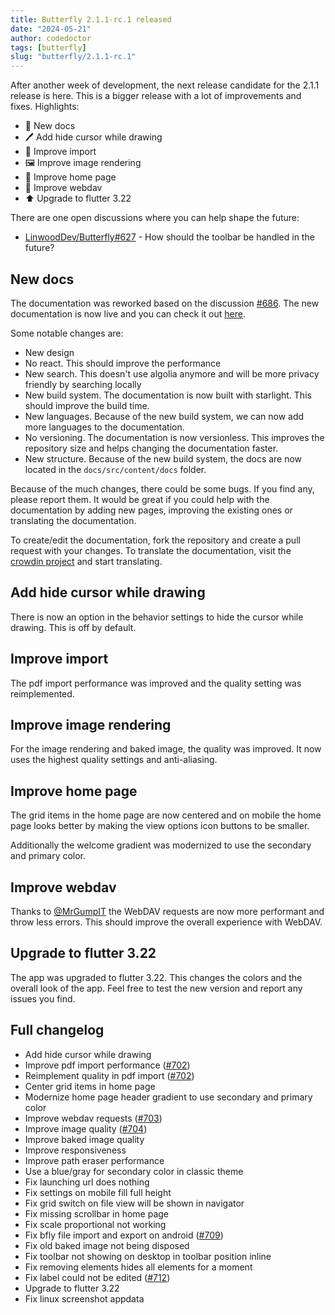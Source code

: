 ```yaml
---
title: Butterfly 2.1.1-rc.1 released
date: "2024-05-21"
author: codedoctor
tags: [butterfly]
slug: "butterfly/2.1.1-rc.1"
---
```


After another week of development, the next release candidate for the 2.1.1 release is here. This is a bigger release with a lot of improvements and fixes.
Highlights:

- 📄 New docs
- 🖊️ Add hide cursor while drawing
- 🚀 Improve import
- 🖼️ Improve image rendering
- 📱 Improve home page
- 💾 Improve webdav
- ⬆️ Upgrade to flutter 3.22

There are one open discussions where you can help shape the future:

- [LinwoodDev/Butterfly#627](https://github.com/LinwoodDev/Butterfly/discussions/627) - How should the toolbar be handled in the future?

## New docs

The documentation was reworked based on the discussion [#686](https://github.com/LinwoodDev/Butterfly/discussions/686). The new documentation is now live and you can check it out [here](https://docs.linwood.dev/butterfly/).

Some notable changes are:

* New design
* No react. This should improve the performance
* New search. This doesn't use algolia anymore and will be more privacy friendly by searching locally
* New build system. The documentation is now built with starlight. This should improve the build time.
* New languages. Because of the new build system, we can now add more languages to the documentation.
* No versioning. The documentation is now versionless. This improves the repository size and helps changing the documentation faster.
* New structure. Because of the new build system, the docs are now located in the `docs/src/content/docs` folder.

Because of the much changes, there could be some bugs. If you find any, please report them.
It would be great if you could help with the documentation by adding new pages, improving the existing ones or translating the documentation.

To create/edit the documentation, fork the repository and create a pull request with your changes.
To translate the documentation, visit the [crowdin project](https://linwood.dev/butterfly/crowdin) and start translating.

## Add hide cursor while drawing

There is now an option in the behavior settings to hide the cursor while drawing. This is off by default.

## Improve import

The pdf import performance was improved and the quality setting was reimplemented.

## Improve image rendering

For the image rendering and baked image, the quality was improved. It now uses the highest quality settings and anti-aliasing.

## Improve home page

The grid items in the home page are now centered and on mobile the home page looks better by making the view options icon buttons to be smaller.

Additionally the welcome gradient was modernized to use the secondary and primary color.

## Improve webdav

Thanks to [@MrGumpIT](https://github.com/MrGumpIT) the WebDAV requests are now more performant and throw less errors. This should improve the overall experience with WebDAV.

## Upgrade to flutter 3.22

The app was upgraded to flutter 3.22. This changes the colors and the overall look of the app.
Feel free to test the new version and report any issues you find.

## Full changelog

* Add hide cursor while drawing
* Improve pdf import performance ([#702](https://github.com/LinwoodDev/Butterfly/pull/702))
* Reimplement quality in pdf import ([#702](https://github.com/LinwoodDev/Butterfly/pull/702))
* Center grid items in home page
* Modernize home page header gradient to use secondary and primary color
* Improve webdav requests ([#703](https://github.com/LinwoodDev/Butterfly/pull/703))
* Improve image quality ([#704](https://github.com/LinwoodDev/Butterfly/issues/704))
* Improve baked image quality
* Improve responsiveness
* Improve path eraser performance
* Use a blue/gray for secondary color in classic theme
* Fix launching url does nothing
* Fix settings on mobile fill full height
* Fix grid switch on file view will be shown in navigator
* Fix missing scrollbar in home page
* Fix scale proportional not working
* Fix bfly file import and export on android ([#709](https://github.com/LinwoodDev/Butterfly/issues/709))
* Fix old baked image not being disposed
* Fix toolbar not showing on desktop in toolbar position inline
* Fix removing elements hides all elements for a moment
* Fix label could not be edited ([#712](https://github.com/LinwoodDev/Butterfly/issues/712))
* Upgrade to flutter 3.22
* Fix linux screenshot appdata
